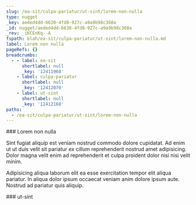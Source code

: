 ```yaml
---
slug: /ea-sit/culpa-pariatur/ut-sint/lorem-non-nulla
type: nugget
_key: aeded4dd-6630-4fd8-927c-a9a9b98c360a
_id: nugget/aeded4dd-6630-4fd8-927c-a9a9b98c360a
_rev: _iKCEnKq--A
fspath: blah/ea-sit/culpa-pariatur/ut-sint/lorem-non-nulla.md
label: Lorem non nulla
pageRefs: {}
breadcrumbs:
  - - label: ea-sit
      shortlabel: null
      _key: '12411968'
    - label: culpa-pariatur
      shortlabel: null
      _key: '12412070'
    - label: ut-sint
      shortlabel: null
      _key: '12412160'
paths:
  - /ea-sit/culpa-pariatur/ut-sint/lorem-non-nulla
---
```


<NuggetArea>
<Nugget slug="/ea-sit/culpa-pariatur/ut-sint/lorem-non-nulla" type="nugget" _key="aeded4dd-6630-4fd8-927c-a9a9b98c360a" _id="nugget/aeded4dd-6630-4fd8-927c-a9a9b98c360a" _rev="_iKCEnKq--A" fspath="blah/ea-sit/culpa-pariatur/ut-sint/lorem-non-nulla.md" label="Lorem non nulla" paths="/ea-sit/culpa-pariatur/ut-sint/lorem-non-nulla">
<NuggetBody>
### Lorem non nulla

Sint fugiat aliquip est veniam nostrud commodo dolore cupidatat. Ad enim ut ut duis velit sit pariatur ex cillum reprehenderit nostrud amet adipisicing. Dolor magna velit enim ad reprehenderit et culpa proident dolor nisi nisi velit minim.

Adipisicing aliqua laborum elit ea esse exercitation tempor elit aliqua pariatur. In aliqua dolor ipsum occaecat veniam anim dolore ipsum aute. Nostrud ad pariatur quis aliquip.

</NuggetBody>
<Breadcrumbs>
<Crumbs>
<Crumb _key="12411968" label="ea-sit" /><Crumb _key="12412070" label="culpa-pariatur" /><Crumb _key="12412160" label="ut-sint" />
</Crumbs>
</Breadcrumbs>
</Nugget>

<NuggetsInbound>
</NuggetsInbound>
<NuggetsOutbound>
</NuggetsOutbound>
</NuggetArea>
<PassagesInbound>
<Passage direction="inbound" type="passage" _key="12412160" _id="passage/12412160" _rev="_iKCEnKq--_" label="ut-sint" passage="ut-sint" fspath="blah/ea-sit/culpa-pariatur/ut-sint" paths="/ea-sit/culpa-pariatur/ut-sint" slug="/ea-sit/culpa-pariatur/ut-sint">
<NuggetBody>
### ut-sint

</NuggetBody>
<Breadcrumbs>
<Crumbs>
<Crumb _key="12411968" label="ea-sit" /><Crumb _key="12412070" label="culpa-pariatur" />
</Crumbs>
</Breadcrumbs>
</Passage>

</PassagesInbound>
<PassagesOutbound>
</PassagesOutbound>